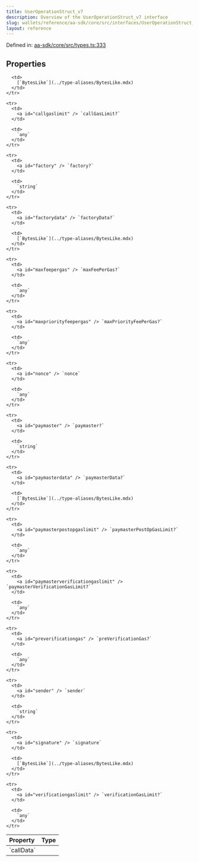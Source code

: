 ```yaml
---
title: UserOperationStruct_v7
description: Overview of the UserOperationStruct_v7 interface
slug: wallets/reference/aa-sdk/core/src/interfaces/UserOperationStruct_v7
layout: reference
---
```


Defined in: [aa-sdk/core/src/types.ts:333](https://github.com/alchemyplatform/aa-sdk/blob/e3c1a23e6e03f44bf2db3afddb97a91b175cba58/aa-sdk/core/src/types.ts#L333)

## Properties

<table>
  <thead>
    <tr>
      <th align="left">Property</th>
      <th align="left">Type</th>
    </tr>
  </thead>

  <tbody>
    <tr>
      <td>
        <a id="calldata" /> `callData`
      </td>

      <td>
        [`BytesLike`](../type-aliases/BytesLike.mdx)
      </td>
    </tr>

    <tr>
      <td>
        <a id="callgaslimit" /> `callGasLimit?`
      </td>

      <td>
        `any`
      </td>
    </tr>

    <tr>
      <td>
        <a id="factory" /> `factory?`
      </td>

      <td>
        `string`
      </td>
    </tr>

    <tr>
      <td>
        <a id="factorydata" /> `factoryData?`
      </td>

      <td>
        [`BytesLike`](../type-aliases/BytesLike.mdx)
      </td>
    </tr>

    <tr>
      <td>
        <a id="maxfeepergas" /> `maxFeePerGas?`
      </td>

      <td>
        `any`
      </td>
    </tr>

    <tr>
      <td>
        <a id="maxpriorityfeepergas" /> `maxPriorityFeePerGas?`
      </td>

      <td>
        `any`
      </td>
    </tr>

    <tr>
      <td>
        <a id="nonce" /> `nonce`
      </td>

      <td>
        `any`
      </td>
    </tr>

    <tr>
      <td>
        <a id="paymaster" /> `paymaster?`
      </td>

      <td>
        `string`
      </td>
    </tr>

    <tr>
      <td>
        <a id="paymasterdata" /> `paymasterData?`
      </td>

      <td>
        [`BytesLike`](../type-aliases/BytesLike.mdx)
      </td>
    </tr>

    <tr>
      <td>
        <a id="paymasterpostopgaslimit" /> `paymasterPostOpGasLimit?`
      </td>

      <td>
        `any`
      </td>
    </tr>

    <tr>
      <td>
        <a id="paymasterverificationgaslimit" /> `paymasterVerificationGasLimit?`
      </td>

      <td>
        `any`
      </td>
    </tr>

    <tr>
      <td>
        <a id="preverificationgas" /> `preVerificationGas?`
      </td>

      <td>
        `any`
      </td>
    </tr>

    <tr>
      <td>
        <a id="sender" /> `sender`
      </td>

      <td>
        `string`
      </td>
    </tr>

    <tr>
      <td>
        <a id="signature" /> `signature`
      </td>

      <td>
        [`BytesLike`](../type-aliases/BytesLike.mdx)
      </td>
    </tr>

    <tr>
      <td>
        <a id="verificationgaslimit" /> `verificationGasLimit?`
      </td>

      <td>
        `any`
      </td>
    </tr>

  </tbody>
</table>
